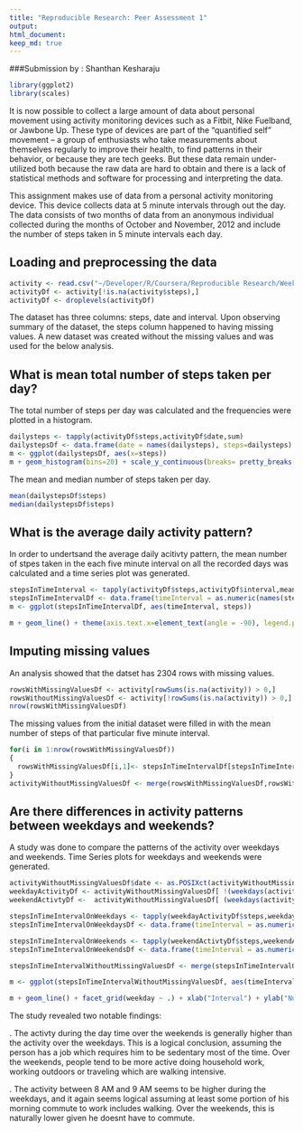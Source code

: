 ```yaml
---
title: "Reproducible Research: Peer Assessment 1"
output: 
html_document:
keep_md: true
---
```

###Submission by : Shanthan Kesharaju
```r
library(ggplot2)
library(scales)
```

It is now possible to collect a large amount of data about personal movement using activity monitoring devices such as a Fitbit, Nike Fuelband, or Jawbone Up. These type of devices are part of the “quantified self” movement – a group of enthusiasts who take measurements about themselves regularly to improve their health, to find patterns in their behavior, or because they are tech geeks. But these data remain under-utilized both because the raw data are hard to obtain and there is a lack of statistical methods and software for processing and interpreting the data.

This assignment makes use of data from a personal activity monitoring device. This device collects data at 5 minute intervals through out the day. The data consists of two months of data from an anonymous individual collected during the months of October and November, 2012 and include the number of steps taken in 5 minute intervals each day.

## Loading and preprocessing the data

```r
activity <- read.csv("~/Developer/R/Coursera/Reproducible Research/Week 2/activity.csv")
activityDf <- activity[!is.na(activity$steps),]
activityDf <- droplevels(activityDf)
```

The dataset has three columns: steps, date and interval. Upon observing summary of the dataset, the steps column happened to having missing values. A new dataset was created without the missing values and was used for the below analysis.

## What is mean total number of steps taken per day?

The total number of steps per day was calculated and the frequencies were plotted in a histogram.
```r
dailysteps <- tapply(activityDf$steps,activityDf$date,sum)
dailystepsDf <- data.frame(date = names(dailysteps), steps=dailysteps)
m <- ggplot(dailystepsDf, aes(x=steps))
m + geom_histogram(bins=20) + scale_y_continuous(breaks= pretty_breaks()) + xlab("Number of Steps") + ylab("Frequency")
```

The mean and median number of steps taken per day.
```r
mean(dailystepsDf$steps)
median(dailystepsDf$steps)
```
## What is the average daily activity pattern?
In order to undertsand the average daily acitivty pattern, the mean number of stpes taken in the each five minute interval on all the recorded days was calculated and a time series plot was generated.
```r
stepsInTimeInterval <- tapply(activityDf$steps,activityDf$interval,mean)
stepsInTimeIntervalDf <- data.frame(timeInterval = as.numeric(names(stepsInTimeInterval)), steps=stepsInTimeInterval)
m <- ggplot(stepsInTimeIntervalDf, aes(timeInterval, steps)) 

m + geom_line() + theme(axis.text.x=element_text(angle = -90), legend.position="none") + geom_text(data = stepsInTimeIntervalDf[stepsInTimeIntervalDf$steps == max(stepsInTimeIntervalDf$steps),],aes(timeInterval,steps, label =paste("Max { timeInterval=", timeInterval,", steps=", round(steps,digits=2),"}")), nudge_y =10)+ xlab("Interval") + ylab("Number of Steps")
```

## Imputing missing values
An analysis showed that the datset has 2304 rows with missing values.
```r
rowsWithMissingValuesDf <- activity[rowSums(is.na(activity)) > 0,]
rowsWithoutMissingValuesDf <- activity[!rowSums(is.na(activity)) > 0,]
nrow(rowsWithMissingValuesDf)
```

The missing values from the initial dataset were filled in with the mean number of steps of that particular five minute interval.
```r
for(i in 1:nrow(rowsWithMissingValuesDf))
{
  rowsWithMissingValuesDf[i,1]<- stepsInTimeIntervalDf[stepsInTimeIntervalDf$timeInterval==rowsWithMissingValuesDf[i,3],2]
}
activityWithoutMissingValuesDf <- merge(rowsWithMissingValuesDf,rowsWithoutMissingValuesDf, all=TRUE)
```

## Are there differences in activity patterns between weekdays and weekends?

A study was done to compare the patterns of the activity over weekdays and weekends. Time Series plots for weekdays and weekends were generated.

```r
activityWithoutMissingValuesDf$date <- as.POSIXct(activityWithoutMissingValuesDf$date)
weekdayActivityDf <- activityWithoutMissingValuesDf[ !(weekdays(activityWithoutMissingValuesDf$date) %in% c("Saturday","Sunday")), ]
weekendActivtyDf <-  activityWithoutMissingValuesDf[ (weekdays(activityWithoutMissingValuesDf$date) %in% c("Saturday","Sunday")), ]

stepsInTimeIntervalOnWeekdays <- tapply(weekdayActivityDf$steps,weekdayActivityDf$interval,mean)
stepsInTimeIntervalOnWeekdaysDf <- data.frame(timeInterval = as.numeric(names(stepsInTimeIntervalOnWeekdays)), steps=stepsInTimeIntervalOnWeekdays, weekday="weekday")

stepsInTimeIntervalOnWeekends <- tapply(weekendActivtyDf$steps,weekendActivtyDf$interval,mean)
stepsInTimeIntervalOnWeekendsDf <- data.frame(timeInterval = as.numeric(names(stepsInTimeIntervalOnWeekends)), steps=stepsInTimeIntervalOnWeekends, weekday="weekend")

stepsInTimeIntervalWithoutMissingValuesDf <- merge(stepsInTimeIntervalOnWeekdaysDf, stepsInTimeIntervalOnWeekendsDf, all=TRUE)

m <- ggplot(stepsInTimeIntervalWithoutMissingValuesDf, aes(timeInterval, steps)) 

m + geom_line() + facet_grid(weekday ~ .) + xlab("Interval") + ylab("Number of Steps")

```

The study revealed two notable findings:

. The activty during the day time over the weekends is generally higher than the activity over the weekdays. This is a logical conclusion, assuming the person    has a job which requires him to be sedentary most of the time. Over the weekends, people tend to be more active doing household work, working outdoors or         traveling which are walking intensive.

. The activity between 8 AM and 9 AM seems to be higher during the weekdays, and it again seems logical assuming at least some portion of his morning commute to  work includes walking. Over the weekends, this is naturally lower given he doesnt have to commute.